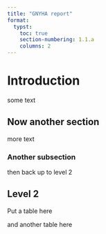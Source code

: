 ```yaml
---
title: "GNYHA report"
format:
  typst:
    toc: true
    section-numbering: 1.1.a
    columns: 2
---
```


<!-- format:
  typst:
    
    author: "Don Boyd"
    date: today
    date-format: long      
    toc: true
    section-numbering: 1.1.a
    columns: 2   -->

# Introduction

some text

## Now another section

more text

### Another subsection

then back up to level 2

## Level 2

Put a table here

```{=typst}
#table(
  columns: 4,
  table.header[Col 1][Col 2][Col 3][Col 4],
  [Row 1, Cell 1], [Row 1, Cell 2], [Row 1, Cell 3], [Row 1, Cell 4],
  [Row 2, Cell 1], [Row 2, Cell 2], [Row 2, Cell 3], [Row 2, Cell 4],
  // ... more rows of 4 cells
)

```

and another table here

```{=typst}
#let row2 = ([Row 2, Cell 1. This row uses a variable for each cell.],
             [Row 2, Cell 2. Edit as needed.],
             [Row 2, Cell 3. You can put paragraphs or sentences.],
             [Row 2, Cell 4. Variable example ends.])

#let cell_3_2 = [This is Row 3, Cell 2. Only this cell uses a variable.]

#table(
  columns: 4,
  table.header[Column 1][Column 2][Column 3][Column 4],
  [Row 1, Cell 1. Direct content.], [Row 1, Cell 2. Direct.], [Row 1, Cell 3. Direct.], [Row 1, Cell 4. Direct.],
  ..row2,
  [Row 3, Cell 1. Direct.], cell_3_2, [Row 3, Cell 3. Direct.], [Row 3, Cell 4. Direct.]
)
```
